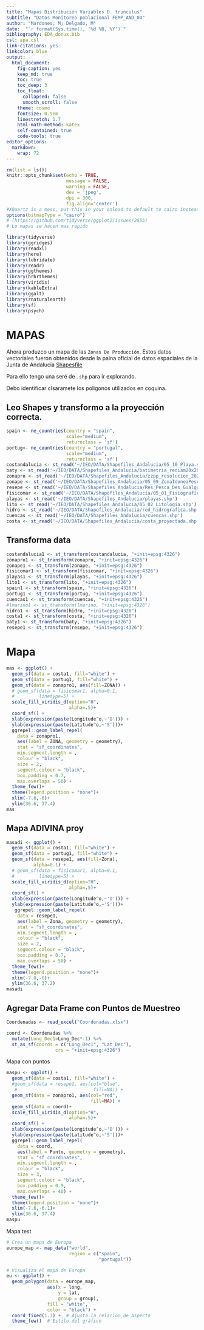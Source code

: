```yaml
---
title: "Mapas Distribución Variables D. trunculus"
subtitle: "Datos Monitoreo poblacional FEMP_AND_04"
author: "Mardones, M; Delgado, M"
date:  "`r format(Sys.time(), '%d %B, %Y')`"
bibliography: EDA_donux.bib
csl: apa.csl
link-citations: yes
linkcolor: blue
output: 
  html_document:
    fig-caption: yes
    keep_md: true
    toc: true
    toc_deep: 3
    toc_float:
      collapsed: false
      smooth_scroll: false
    theme: cosmo
    fontsize: 0.9em
    linestretch: 1.7
    html-math-method: katex
    self-contained: true
    code-tools: true
editor_options: 
  markdown: 
    wrap: 72
---
```


```r
rm(list = ls())
knitr::opts_chunk$set(echo = TRUE,
                      message = FALSE,
                      warning = FALSE,
                      dev = 'jpeg',
                      dpi = 300, 
                      fig.align='center')
#XQuartz is a mess, put this in your onload to default to cairo instead
options(bitmapType = "cairo") 
# (https://github.com/tidyverse/ggplot2/issues/2655)
# Lo mapas se hacen mas rapido
```

```r
library(tidyverse)
library(ggridges)
library(readxl)
library(here)
library(lubridate)
library(readr)
library(ggthemes)
library(hrbrthemes)
library(viridis)
library(kableExtra)
library(ggalt)
library(rnaturalearth)
library(sf)
library(psych)
```

# MAPAS

Ahora produzco un mapa de las `Zonas De Producción`. Estos datos vectoriales fueron obtenidos desde la paina oficial de datos espaciales de la Junta de Andalucia [Shapesfile](https://portalrediam.cica.es/descargas?path=%2F08_AMBITOS_INTERES_AMBIENTAL%2F02_LITORAL_MARINO%2F04_SOCIOECONOMIA%2FZonasProduccionMoluscos)

Para ello tengo una seré de `.shp` para ir explorando.

Debo identificar clsaramete los poligonos utilizados en coquina.

## Leo Shapes y transformo a la proyección correcta.
```r
spain <- ne_countries(country = "spain",  
                      scale="medium", 
                      returnclass = 'sf')
portug<- ne_countries(country = "portugal",  
                      scale="medium", 
                      returnclass = 'sf')
costandalucia <- st_read('~/IEO/DATA/Shapefiles_Andalucia/05_10_Playa.shp')
baty <- st_read('~/IEO/DATA/Shapefiles_Andalucia/batimetria_rediam20x20_15m_id.shp')
zonapro <- st_read('~/IEO/DATA/Shapefiles_Andalucia/zzpp_resolucion_2023_25830.shp')
zonape <- st_read('~/IEO/DATA/Shapefiles_Andalucia/05_09_ZonaIdoneaPesca.shp')
resepe <- st_read('~/IEO/DATA/Shapefiles_Andalucia/Res_Pesca_Des_Gualquivir.shp')
fisicomar <- st_read('~/IEO/DATA/Shapefiles_Andalucia/05_01_FisiograficoMarino.shp')
playas <- st_read('~/IEO/DATA/Shapefiles_Andalucia/playas.shp')
lito <- st_read('~/IEO/DATA/Shapefiles_Andalucia/05_02_Litologia.shp')
hidro <- st_read('~/IEO/DATA/Shapefiles_Andalucia/red_hidrografica.shp')
cuencas <- st_read('~/IEO/DATA/Shapefiles_Andalucia/cuencas.shp')
costa <- st_read('~/IEO/DATA/Shapefiles_Andalucia/costa_proyectada.shp')
```

## Transforma data
```r
costandalucia1 <- st_transform(costandalucia, "+init=epsg:4326")
zonapro1 <- st_transform(zonapro, "+init=epsg:4326")
zonape1 <- st_transform(zonape, "+init=epsg:4326")
fisicomar1 <- st_transform(fisicomar, "+init=epsg:4326")
playas1 <- st_transform(playas, "+init=epsg:4326")
lito1 <- st_transform(lito, "+init=epsg:4326")
spain1 <- st_transform(spain, "+init=epsg:4326")
portug1 <- st_transform(portug, "+init=epsg:4326")
cuencas1 <- st_transform(cuencas, "+init=epsg:4326")
#lmarino1 <- st_transform(lmarino, "+init=epsg:4326")
hidro1 <- st_transform(hidro, "+init=epsg:4326")
costa1 <- st_transform(costa, "+init=epsg:4326")
baty1 <- st_transform(baty, "+init=epsg:4326")
resepe1 <- st_transform(resepe, "+init=epsg:4326")
```

# Mapa
 
```r
mas <- ggplot() +
  geom_sf(data = costa1, fill="white") +
  geom_sf(data = portug1, fill="white") +
  geom_sf(data = zonapro1, aes(fill=ZONA)) +
  # geom_sf(data = fisicomar1, alpha=0.1,
  #         linetype=5) +
  scale_fill_viridis_d(option="H",
                       alpha=.5)+
  coord_sf() +
  xlab(expression(paste(Longitude^o,~'O'))) +
  ylab(expression(paste(Latitude^o,~'S')))+
  ggrepel::geom_label_repel(
    data = zonapro1,
    aes(label = ZONA, geometry = geometry),
    stat = "sf_coordinates",
    min.segment.length = ,
    colour = "black",
    size = 2,
    segment.colour = "black",
    box.padding = 0.7,
    max.overlaps = 50) +
  theme_few()+
  theme(legend.position = "none")+
  xlim(-7.6,-6)+
  ylim(36.6, 37.4)
mas
```
## Mapa ADIVINA proy

```r
masadi <- ggplot() +
  geom_sf(data = costa1, fill="white") +
  geom_sf(data = portug1, fill="white") +
  geom_sf(data = resepe1, aes(fill=Zona),
          alpha=0.1) +
  # geom_sf(data = fisicomar1, alpha=0.1,
  #         linetype=5) +
  scale_fill_viridis_d(option="H",
                       alpha=.5)+
  coord_sf() +
  xlab(expression(paste(Longitude^o,~'O'))) +
  ylab(expression(paste(Latitude^o,~'S')))+
   ggrepel::geom_label_repel(
    data = resepe1,
    aes(label = Zona, geometry = geometry),
    stat = "sf_coordinates",
    min.segment.length = ,
    colour = "black",
    size = 2,
    segment.colour = "black",
    box.padding = 0.7,
    max.overlaps = 50) +
  theme_few()+
  theme(legend.position = "none")+
  xlim(-7.0,-6)+
  ylim(36.6, 37.2)
masadi
```



## Agregar Data Frame con Puntos de Muestreo


```r
Coordenadas <- read_excel("Coordenadas.xlsx")

coord <- Coordenadas %>% 
  mutate(Long_Dec1=Long_Dec*-1) %>% 
  st_as_sf(coords = c("Long_Dec1", "Lat_Dec"),  
                  crs = "+init=epsg:4326") 

```

Mapa con puntos

```r
maspu <- ggplot() +
  geom_sf(data = costa1, fill="white") +
  #geom_sf(data = resepe1, aes(col="blue",
   #                            fill=NA)) +
  geom_sf(data = zonapro1, aes(col="red",
                               fill=NA)) +
  geom_sf(data = coord)+
  scale_fill_viridis_d(option="H",
                       alpha=.5)+
  coord_sf() +
  xlab(expression(paste(Longitude^o,~'O'))) +
  ylab(expression(paste(Latitude^o,~'S')))+
  ggrepel::geom_label_repel(
    data = coord,
    aes(label = Punto, geometry = geometry),
    stat = "sf_coordinates",
    min.segment.length = ,
    colour = "black",
    size = 3,
    segment.colour = "black",
    box.padding = 0.9,
    max.overlaps = 40) +
  theme_few()+
  theme(legend.position = "none")+
  xlim(-7.6,-6.1)+
  ylim(36.6, 37.4)
maspu
```

Mapa test
```r
# Crea un mapa de Europa
europe_map <- map_data("world",
                       region = c("spain", 
                                  "portugal"))

# Visualiza el mapa de Europa
eu <- ggplot() +
  geom_polygon(data = europe_map, 
               aes(x = long, 
                   y = lat, 
                   group = group), 
               fill = "white", 
               color = "black") +
  coord_fixed(1.3) +  # Ajusta la relación de aspecto
  theme_few()  # Estilo del gráfico

```
